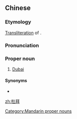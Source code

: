 ==Chinese==
{{zh-forms}}

===Etymology===
[[transliteration|Transliteration]] of {{etyl|en|zh}} {{m|en|Dubai}}.

===Pronunciation===
{{zh-pron
|m=Dùbài
|c=dou6 baai3
|cat=pn
}}

===Proper noun===
{{zh-proper noun}}

# {{lb|zh|chiefly|Taiwan}} [[Dubai]]

====Synonyms====
* {{zh-l|迪拜}}

[[Category:Mandarin proper nouns]]

[[zh:杜拜]]